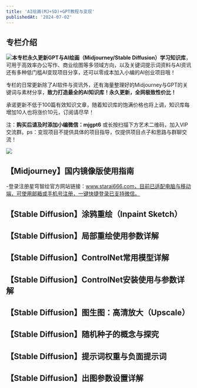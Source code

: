 ```yaml
---
title: 'AI绘画(MJ+SD)+GPT教程与变现'
publishedAt: '2024-07-02'
---
```


## 专栏介绍

![](https://static.xiaobot.net/file/2023-08-25/307498/eb91dbc59e7560b8cb8deb65b773b8b1.png)**本专栏永久更新GPT与AI绘画（Midjourney/Stable Diffusion）学习知识库**，可用于高效率办公写作、商业绘图等多领域方向，以及关键词提示词资料与AI资讯还有多种低门槛AI变现项目分享，还可以零成本加入小编的AI创业项目哦！

专栏的日常更新除了AI软件与资讯外，还有海量整理好的Midjourney与GPT的关键词与素材分享，**致力打造最全的AI知识库！永久更新，全网极致性价比！**

承诺更新不低于100篇有效知识文章，随着知识库的饱满价格也将上调，知识库每增加10人也将涨价10元，订阅请尽早！

注：**购买后请及时添加小编微信：mjgpt6** 或长按扫描下方艺术二维码，加入VIP交流群。ps：变现项目不提供具体的项目指导，仅提供项目点子和思路与群聊交流！

![](https://static.xiaobot.net/file/2023-08-25/307498/cfa0372b8601f36895673f7f28991913.png)

## 【Midjourney】国内镜像版使用指南
-登录注册星穹智绘官方网站链接：www.starai666.com，目前已适配电脑与移动端，可使用邮箱或手机号注册，一键快捷登录已支持微信。

## 【Stable Diffusion】涂鸦重绘（Inpaint Sketch）

## 【Stable Diffusion】局部重绘使用参数详解

## 【Stable Diffusion】ControlNet常用模型详解

## 【Stable Diffusion】ControlNet安装使用与参数详解

## 【Stable Diffusion】图生图：高清放大（Upscale）

## 【Stable Diffusion】随机种子的概念与探究

## 【Stable Diffusion】提示词权重与负面提示词

## 【Stable Diffusion】出图参数设置详解

